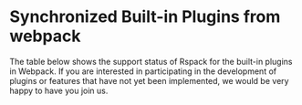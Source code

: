 
# Synchronized Built-in Plugins from webpack

The table below shows the support status of Rspack for the built-in plugins in Webpack. If you are interested in participating in the development of plugins or features that have not yet been implemented, we would be very happy to have you join us.

<Table
  header={[
    {
      name: 'Plugin',
      key: 'name',
    },
    {
      name: 'Support Status',
      key: 'status',
      style: {
        width: '200px',
      },
    },
    {
      name: 'Notes',
      key: 'notes',
    },
  ]}
  body={[
    {
      name: 'AutomaticPrefetchPlugin',
      status: '🔴 Not Supported',
      notes: 'To be implemented',
    },
    {
      name: 'BannerPlugin',
      status: '🟡 Partially Supported',
      notes: '`stage` option not supported',
    },
    {
      name: 'ContextExclusionPlugin',
      status: '🔴 Not Supported',
      notes: 'To be implemented',
    },
    {
      name: 'ContextReplacementPlugin',
      status: '🔴 Not Supported',
      notes: 'To be implemented',
    },
    {
      name: 'DefinePlugin',
      status: '🟡 Partially Supported',
      notes: '`rspack.DefinePlugin.runtimeValue` function not supported',
    },
    {
      name: 'DllPlugin',
      status: '🔴 Not Supported',
      notes: 'To be implemented',
    },
    {
      name: 'EnvironmentPlugin',
      status: '🟢 Fully Supported',
    },
    {
      name: 'EvalSourceMapDevToolPlugin',
      status: '🟡 Partially Supported',
      notes:
        '`test`, `include`, `exclude`, `moduleFilenameTemplate`, `protocol` options not supported',
    },
    {
      name: 'HashedModuleIdsPlugin',
      status: '🔴 Not Supported',
      notes: 'To be implemented',
    },
    {
      name: 'HotModuleReplacementPlugin',
      status: '🟢 Fully Supported',
    },
    {
      name: 'IgnorePlugin',
      status: '🟡 Partially Supported',
      notes: '`checkResource` option not supported',
    },
    {
      name: 'LimitChunkCountPlugin',
      status: '🟢 Fully Supported',
    },
    {
      name: 'MinChunkSizePlugin',
      status: '🔴 Not Supported',
      notes: 'To be implemented',
    },
    {
      name: 'ModuleConcatenationPlugin',
      status: '🟢 Fully Supported',
    },
    {
      name: 'ModuleFederationPlugin',
      status: '🟢 Fully Supported',
    },
    {
      name: 'NoEmitOnErrorsPlugin',
      status: '🔴 Not Supported',
      notes: 'To be implemented',
    },
    {
      name: 'NormalModuleReplacementPlugin',
      status: '🟢 Fully Supported',
    },
    {
      name: 'PrefetchPlugin',
      status: '🔴 Not Supported',
      notes: 'To be implemented',
    },
    {
      name: 'ProfilingPlugin',
      status: '🔴 Not Supported',
      notes: 'To be implemented',
    },
    {
      name: 'ProgressPlugin',
      status: '🟡 Partially Supported',
      notes: 'Only `profile` option supported',
    },
    {
      name: 'ProvidePlugin',
      status: '🟢 Fully Supported',
    },
    {
      name: 'SourceMapDevToolPlugin',
      status: '🟢 Fully Supported',
    },
    {
      name: 'SplitChunksPlugin',
      status: '🟡 Partially Supported',
      notes: '`minSizeReduction`, `usedExports` options not supported',
    },
    {
      name: 'WatchIgnorePlugin',
      status: '🔴 Not Supported',
      notes: 'To be implemented',
    },
  ]}
/>
